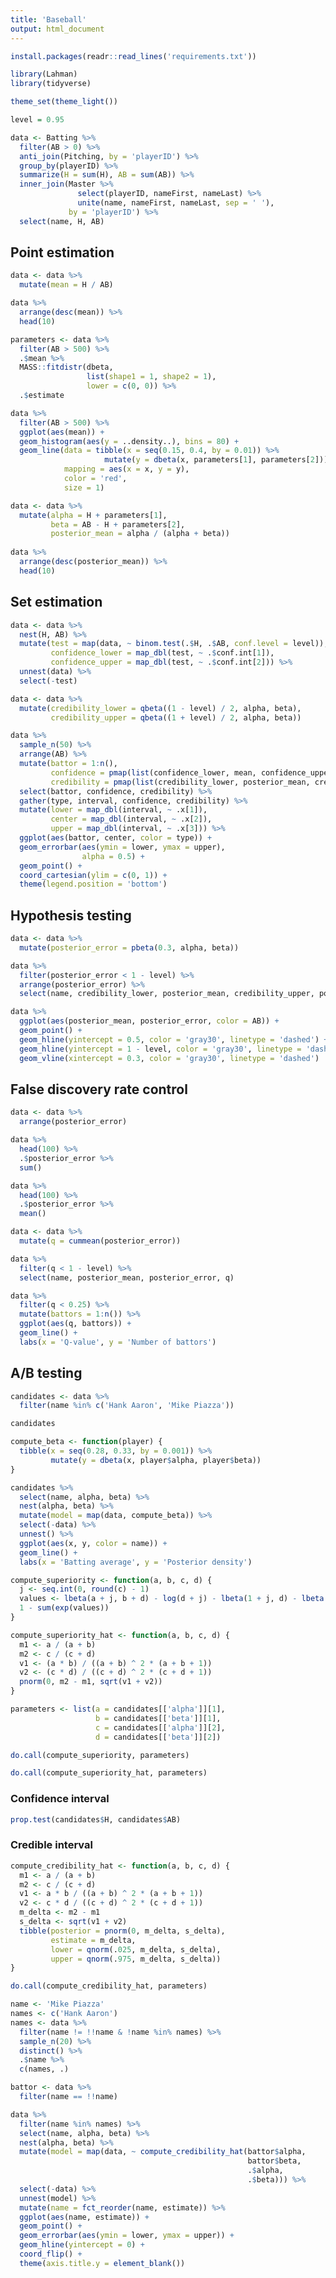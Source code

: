 ```yaml
---
title: 'Baseball'
output: html_document
---
```


```r
install.packages(readr::read_lines('requirements.txt'))
```

```r
library(Lahman)
library(tidyverse)

theme_set(theme_light())
```

```r
level = 0.95

data <- Batting %>%
  filter(AB > 0) %>%
  anti_join(Pitching, by = 'playerID') %>%
  group_by(playerID) %>%
  summarize(H = sum(H), AB = sum(AB)) %>%
  inner_join(Master %>%
               select(playerID, nameFirst, nameLast) %>%
               unite(name, nameFirst, nameLast, sep = ' '),
             by = 'playerID') %>%
  select(name, H, AB)
```

## Point estimation

```r
data <- data %>%
  mutate(mean = H / AB)

data %>%
  arrange(desc(mean)) %>%
  head(10)
```

```r
parameters <- data %>%
  filter(AB > 500) %>%
  .$mean %>%
  MASS::fitdistr(dbeta,
                 list(shape1 = 1, shape2 = 1),
                 lower = c(0, 0)) %>%
  .$estimate
```

```r
data %>%
  filter(AB > 500) %>%
  ggplot(aes(mean)) +
  geom_histogram(aes(y = ..density..), bins = 80) +
  geom_line(data = tibble(x = seq(0.15, 0.4, by = 0.01)) %>%
                     mutate(y = dbeta(x, parameters[1], parameters[2])),
            mapping = aes(x = x, y = y),
            color = 'red',
            size = 1)
```

```r
data <- data %>%
  mutate(alpha = H + parameters[1],
         beta = AB - H + parameters[2],
         posterior_mean = alpha / (alpha + beta))
         
data %>%
  arrange(desc(posterior_mean)) %>%
  head(10)
```

## Set estimation

```r
data <- data %>%
  nest(H, AB) %>%
  mutate(test = map(data, ~ binom.test(.$H, .$AB, conf.level = level)),
         confidence_lower = map_dbl(test, ~ .$conf.int[1]),
         confidence_upper = map_dbl(test, ~ .$conf.int[2])) %>%
  unnest(data) %>%
  select(-test)
```

```r
data <- data %>%
  mutate(credibility_lower = qbeta((1 - level) / 2, alpha, beta),
         credibility_upper = qbeta((1 + level) / 2, alpha, beta))
```

```r
data %>%
  sample_n(50) %>%
  arrange(AB) %>%
  mutate(battor = 1:n(),
         confidence = pmap(list(confidence_lower, mean, confidence_upper), c),
         credibility = pmap(list(credibility_lower, posterior_mean, credibility_upper), c)) %>%
  select(battor, confidence, credibility) %>%
  gather(type, interval, confidence, credibility) %>%
  mutate(lower = map_dbl(interval, ~ .x[1]),
         center = map_dbl(interval, ~ .x[2]),
         upper = map_dbl(interval, ~ .x[3])) %>%
  ggplot(aes(battor, center, color = type)) +
  geom_errorbar(aes(ymin = lower, ymax = upper),
                alpha = 0.5) +
  geom_point() +
  coord_cartesian(ylim = c(0, 1)) +
  theme(legend.position = 'bottom')
```

## Hypothesis testing

```r
data <- data %>%
  mutate(posterior_error = pbeta(0.3, alpha, beta))
```

```r
data %>%
  filter(posterior_error < 1 - level) %>%
  arrange(posterior_error) %>%
  select(name, credibility_lower, posterior_mean, credibility_upper, posterior_error)
```

```r
data %>%
  ggplot(aes(posterior_mean, posterior_error, color = AB)) +
  geom_point() +
  geom_hline(yintercept = 0.5, color = 'gray30', linetype = 'dashed') +
  geom_hline(yintercept = 1 - level, color = 'gray30', linetype = 'dashed') +
  geom_vline(xintercept = 0.3, color = 'gray30', linetype = 'dashed')
```

## False discovery rate control

```r
data <- data %>%
  arrange(posterior_error)
```

```r
data %>%
  head(100) %>%
  .$posterior_error %>%
  sum()
```

```r
data %>%
  head(100) %>%
  .$posterior_error %>%
  mean()
```

```r
data <- data %>%
  mutate(q = cummean(posterior_error))

data %>%
  filter(q < 1 - level) %>%
  select(name, posterior_mean, posterior_error, q)
```

```r
data %>%
  filter(q < 0.25) %>%
  mutate(battors = 1:n()) %>%
  ggplot(aes(q, battors)) +
  geom_line() +
  labs(x = 'Q-value', y = 'Number of battors')
```

## A/B testing

```r
candidates <- data %>%
  filter(name %in% c('Hank Aaron', 'Mike Piazza'))

candidates
```

```r
compute_beta <- function(player) {
  tibble(x = seq(0.28, 0.33, by = 0.001)) %>%
         mutate(y = dbeta(x, player$alpha, player$beta))
}

candidates %>%
  select(name, alpha, beta) %>%
  nest(alpha, beta) %>%
  mutate(model = map(data, compute_beta)) %>%
  select(-data) %>%
  unnest() %>%
  ggplot(aes(x, y, color = name)) +
  geom_line() +
  labs(x = 'Batting average', y = 'Posterior density')
```

```r
compute_superiority <- function(a, b, c, d) {
  j <- seq.int(0, round(c) - 1)
  values <- lbeta(a + j, b + d) - log(d + j) - lbeta(1 + j, d) - lbeta(a, b)
  1 - sum(exp(values))
}

compute_superiority_hat <- function(a, b, c, d) {
  m1 <- a / (a + b)
  m2 <- c / (c + d)
  v1 <- (a * b) / ((a + b) ^ 2 * (a + b + 1))
  v2 <- (c * d) / ((c + d) ^ 2 * (c + d + 1))
  pnorm(0, m2 - m1, sqrt(v1 + v2))
}
```

```r
parameters <- list(a = candidates[['alpha']][1],
                   b = candidates[['beta']][1],
                   c = candidates[['alpha']][2],
                   d = candidates[['beta']][2])

do.call(compute_superiority, parameters)
```

```r
do.call(compute_superiority_hat, parameters)
```

### Confidence interval

```r
prop.test(candidates$H, candidates$AB)
```

### Credible interval

```r
compute_credibility_hat <- function(a, b, c, d) {
  m1 <- a / (a + b)
  m2 <- c / (c + d)
  v1 <- a * b / ((a + b) ^ 2 * (a + b + 1))
  v2 <- c * d / ((c + d) ^ 2 * (c + d + 1))
  m_delta <- m2 - m1
  s_delta <- sqrt(v1 + v2)
  tibble(posterior = pnorm(0, m_delta, s_delta),
         estimate = m_delta,
         lower = qnorm(.025, m_delta, s_delta),
         upper = qnorm(.975, m_delta, s_delta))
}
```

```r
do.call(compute_credibility_hat, parameters)
```

```r
name <- 'Mike Piazza'
names <- c('Hank Aaron')
names <- data %>%
  filter(name != !!name & !name %in% names) %>%
  sample_n(20) %>%
  distinct() %>%
  .$name %>%
  c(names, .)

battor <- data %>%
  filter(name == !!name)

data %>%
  filter(name %in% names) %>%
  select(name, alpha, beta) %>%
  nest(alpha, beta) %>%
  mutate(model = map(data, ~ compute_credibility_hat(battor$alpha,
                                                     battor$beta,
                                                     .$alpha,
                                                     .$beta))) %>%
  select(-data) %>%
  unnest(model) %>%
  mutate(name = fct_reorder(name, estimate)) %>%
  ggplot(aes(name, estimate)) +
  geom_point() +
  geom_errorbar(aes(ymin = lower, ymax = upper)) +
  geom_hline(yintercept = 0) +
  coord_flip() +
  theme(axis.title.y = element_blank())
```

